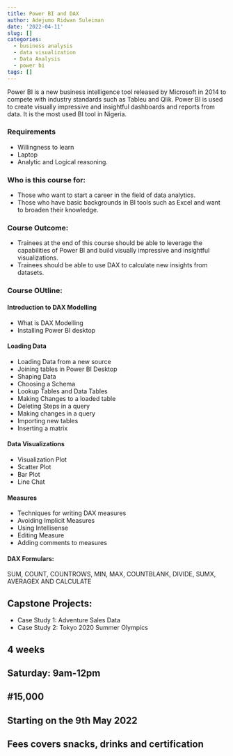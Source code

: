```yaml
---
title: Power BI and DAX
author: Adejumo Ridwan Suleiman
date: '2022-04-11'
slug: []
categories:
  - business analysis
  - data visualization
  - Data Analysis
  - power bi
tags: []
---
```


Power BI is a new business intelligence tool released by Microsoft in 2014 to compete with industry standards such as Tableu and Qlik. Power BI is used to create visually impressive and insightful dashboards and reports from data. It is the most used BI tool in Nigeria.

### Requirements
- Willingness to learn 
- Laptop 
- Analytic and Logical reasoning.

### Who is this course for:
- Those who want to start a career in the field of data analytics.
- Those who have basic backgrounds in BI tools such as Excel and want to broaden their knowledge.

### Course Outcome:
- Trainees at the end of this course should be able to leverage the capabilities of Power BI and build visually impressive and insightful visualizations.
- Trainees should be able to use DAX to calculate new insights from datasets.

### Course OUtline:

#### Introduction to DAX Modelling
- What is DAX Modelling
- Installing Power BI desktop

#### Loading Data 

- Loading Data from a new source
- Joining tables in Power BI Desktop
- Shaping Data 
- Choosing a Schema 
- Lookup Tables and Data Tables
- Making Changes to a loaded table
- Deleting Steps in a query
- Making changes in a query
- Importing new tables 
- Inserting a matrix

#### Data Visualizations
- Visualization Plot
- Scatter Plot
- Bar Plot
- Line Chat

#### Measures
- Techniques for writing DAX measures
- Avoiding Implicit Measures
- Using Intellisense
- Editing Measure
- Adding comments to measures

#### DAX Formulars: 
SUM, COUNT, COUNTROWS, MIN, MAX, COUNTBLANK, DIVIDE, SUMX, AVERAGEX AND CALCULATE

## Capstone Projects:
- Case Study 1: Adventure Sales Data
- Case Study 2: Tokyo 2020 Summer Olympics

## 4 weeks
## Saturday: 9am-12pm
## #15,000
## Starting on the 9th May 2022
## Fees covers snacks, drinks and certification
